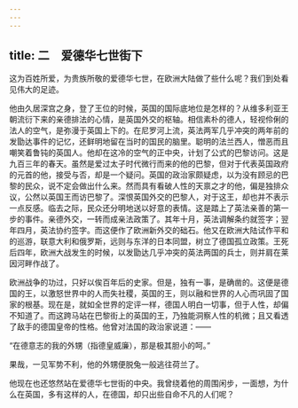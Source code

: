 ```yaml
---
---
---
```

title: 二　爱德华七世街下
---



这为百姓所爱，为贵族所敬的爱德华七世，在欧洲大陆做了些什么呢？我们到处看见伟大的足迹。

他由久居深宫之身，登了王位的时候，英国的国际底地位是怎样的？从维多利亚王朝流衍下来的亲德排法的心情，是英国外交的枢轴。相信素朴的德人，轻视伶俐的法人的空气，是弥漫于英国上下的。在尼罗河上流，英法两军几乎冲突的两年前的发勖达事件的记忆，还鲜明地留在当时的国民的脑里。聪明的法兰西人，憎恶而且嘲笑着鲁钝的英国人。他却在这冷的空气的正中央，计划了公式的巴黎访问。这是九百三年的春天。虽然是爱过太子时代微行而来的他的巴黎，但对于代表英国政府的元首的他，接受与否，却是一个疑问。英国的政治家颇疑虑，以为没有顾忌的巴黎的民众，说不定会做出什么来。然而具有看破人性的天禀之才的他，偏是独排众议，公然以英国王而访巴黎了。深恨英国外交的巴黎人，对于这王，却也并不表示一点反感。临去之际，民众还分明地送以好意的表情。这是踏上了英法亲善的第一步的事件。亲德外交，一转而成亲法政策了。其年十月，英法调解条约就签字；翌年四月，英法协约签字。而这便作了欧洲新外交的础石。他又在欧洲大陆试作平和的巡游，联意大利和俄罗斯，远则与东洋的日本同盟，树立了德国孤立政策。王死后四年，欧洲大战发生的时候，以发勖达几乎冲突的英法两国的兵士，则并肩在莱因河畔作战了。

欧洲战争的功过，只好以俟百年后的史家。但是，独有一事，是确凿的。这便是德国的王，以激怒世界中的人而失社稷，英国的王，则以融和世界的人心而巩固了国家的根基。现在是，就如全世界的定评一样，德国人明白一切事，但于人性，却偏不知道了。而这跨马站在巴黎街上的英国的王，乃独能洞察人性的机微；且又看透了敌手的德国皇帝的性格。他曾对法国的政治家说道：——

“在德意志的我的外甥（指德皇威廉），那是极其胆小的呵。”

果哉，一见军势不利，他的外甥便脱兔一般逃往荷兰了。

他现在也还悠然站在爱德华七世街的中央。我曾绕着他的周围闲步，一面想，为什么在英国，多有这样的人，在德国，却只出些自命不凡的人们呢？